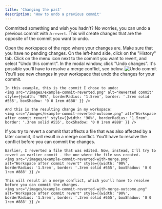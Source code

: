 ---
title: 'Changing the past'
description: 'How to undo a previous commit'
---

Committed something and wish you hadn't? No worries, you can undo a previous commit with a `revert`. This will create changes that are the opposite of the commit you want to undo.

<Steps>
  <Step title="Go to your repo history">
    Open the workspace of the repo where your changes are. Make sure that you have no pending changes. On the left-hand side, click on the "History" tab.
  </Step>
  <Step title="Select commit to revert">
    Click on the menu icon next to the commit you want to revert, and select "Undo this commit". In the modal window, click "Undo changes". It's possible you'll have to resolve a merge conflict, see below.
    <img src="/images/revert-undo-commit.png" alt="Undo commit" style={{width: '90%', borderRadius: '1.5rem', border: '.3rem solid #555', boxShadow: '0 0 1rem #888' }} />
  </Step>
  <Step title="Admire your work">
    You'll see new changes in your workspace that undo the changes for your commit.

    In this example, this is the commit I chose to undo:
    <img src="/images/example-commit-reverted.png" alt="Reverted commit" style={{width: '90%', borderRadius: '1.5rem', border: '.3rem solid #555', boxShadow: '0 0 1rem #888' }} />

    And this is the resulting change in my workspace:
    <img src="/images/example-commit-reverted-outcome.png" alt="Workspace after commit revert" style={{width: '90%', borderRadius: '1.5rem', border: '.3rem solid #555', boxShadow: '0 0 1rem #888' }} />
  </Step>
  <Step title="Resolve a merge conflict?">
    If you try to revert a commit that affects a file that was also affected by a later commit, it will result in a merge conflict. You'll have to resolve the conflict before you can commit the changes.

    Earlier, I reverted a file that was edited. Now, instead, I'll try to revert an earlier commit - the one where the file was created.
    <img src="/images/example-commit-reverted-with-merge.png" alt="Workspace after commit revert" style={{width: '90%', borderRadius: '1.5rem', border: '.3rem solid #555', boxShadow: '0 0 1rem #888' }} />

    This will result in a merge conflict, which you'll have to resolve before you can commit the changes.
    <img src="/images/example-commit-reverted-with-merge-outcome.png" alt="Workspace after commit revert" style={{width: '90%', borderRadius: '1.5rem', border: '.3rem solid #555', boxShadow: '0 0 1rem #888' }} />
  </Step>
</Steps>